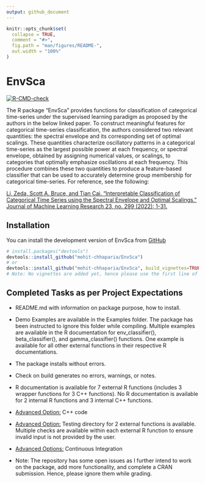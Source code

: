 ```yaml
---
output: github_document
---
```


<!-- README.md is generated from README.Rmd. Please edit that file -->

```r
knitr::opts_chunk$set(
  collapse = TRUE,
  comment = "#>",
  fig.path = "man/figures/README-",
  out.width = "100%"
)
```

# EnvSca

<!-- badges: start -->

[![R-CMD-check](https://github.com/mohit-chhaparia/EnvSca/actions/workflows/R-CMD-check.yaml/badge.svg)](https://github.com/mohit-chhaparia/EnvSca/actions/workflows/R-CMD-check.yaml)

<!-- badges: end -->

The R package "EnvSca" provides functions for classification of categorical time-series under the supervised learning paradigm as proposed by the authors in the below linked paper. To construct meaningful features for categorical time-series classification, the authors considered two relevant quantities: the spectral envelope and its corresponding set of optimal scalings. These quantities characterize oscillatory patterns in a categorical time-series as the largest possible power at each frequency, or spectral envelope, obtained by assigning numerical values, or scalings, to categories that optimally emphasize oscillations at each frequency. This procedure combines these two quantities to produce a feature-based classifier that can be used to accurately determine group membership for categorical time-series. For reference, see the following:

[Li, Zeda, Scott A. Bruce, and Tian Cai. "Interpretable Classification of Categorical Time Series using the Spectral Envelope and Optimal Scalings." Journal of Machine Learning Research 23, no. 299 (2022): 1-31.](https://jmlr.org/papers/v23/21-0369.html)

## Installation

You can install the development version of EnvSca from [GitHub](https://github.com/mohit-chhaparia/EnvSca)

``` r
# install.packages("devtools")
devtools::install_github("mohit-chhaparia/EnvSca")
# or
devtools::install_github("mohit-chhaparia/EnvSca", build_vignettes=TRUE)
# Note: No vignettes are added yet, hence please use the first line of code to install the package.
```

## Completed Tasks as per Project Expectations

-   README.md with information on package purpose, how to install.

-   Demo Examples are available in the Examples folder. The package has been instructed to ignore this folder while compiling. Multiple examples are available in the R documentation for env_classifier(), beta_classifier(), and gamma_classifier() functions. One example is available for all other external functions in their respective R documentations.

-   The package installs without errors.

-   Check on build generates no errors, warnings, or notes.

-   R documentation is available for 7 external R functions (includes 3 wrapper functions for 3 C++ functions). No R documentation is available for 2 internal R functions and 3 internal C++ functions.

-   [Advanced Option:]{.underline} C++ code

-   [Advanced Option:]{.underline} Testing directory for 2 external functions is available. Multiple checks are available within each external R function to ensure invalid input is not provided by the user.

-   [Advanced Options:]{.underline} Continuous Integration

-   Note: The repository has some open issues as I further intend to work on the package, add more functionality, and complete a CRAN submission. Hence, please ignore them while grading.
